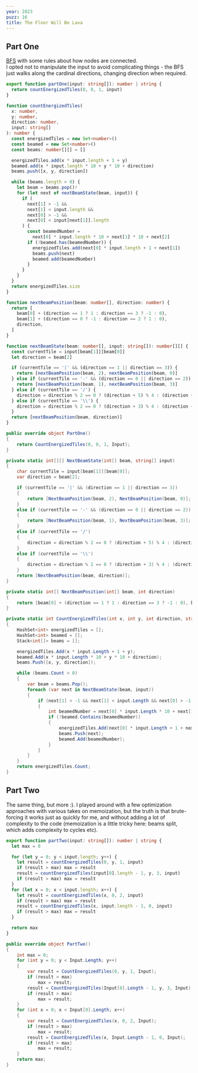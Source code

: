 ```yaml
---
year: 2023
puzz: 16
title: The Floor Will Be Lava
---
```


## Part One

[BFS](https://en.wikipedia.org/wiki/Breadth-first_search) with some rules about how nodes are connected. <br/>
I opted not to manipulate the input to avoid complicating things - the BFS just walks along the cardinal directions, changing direction when required.

<CodeBox names="typescript|C#">

```ts
export function partOne(input: string[]): number | string {
  return countEnergizedTiles(0, 0, 1, input)
}

function countEnergizedTiles(
  x: number,
  y: number,
  direction: number,
  input: string[]
): number {
  const energizedTiles = new Set<number>()
  const beamed = new Set<number>()
  const beams: number[][] = []

  energizedTiles.add(x * input.length + 1 + y)
  beamed.add(x * input.length * 10 + y * 10 + direction)
  beams.push([x, y, direction])

  while (beams.length > 0) {
    let beam = beams.pop()!
    for (let next of nextBeamState(beam, input)) {
      if (
        next[1] > -1 &&
        next[1] < input.length &&
        next[0] > -1 &&
        next[0] < input[next[1]].length
      ) {
        const beamedNumber =
          next[0] * input.length * 10 + next[1] * 10 + next[2]
        if (!beamed.has(beamedNumber)) {
          energizedTiles.add(next[0] * input.length + 1 + next[1])
          beams.push(next)
          beamed.add(beamedNumber)
        }
      }
    }
  }
  return energizedTiles.size
}

function nextBeamPosition(beam: number[], direction: number) {
  return [
    beam[0] + (direction == 1 ? 1 : direction == 3 ? -1 : 0),
    beam[1] + (direction == 0 ? -1 : direction == 2 ? 1 : 0),
    direction,
  ]
}

function nextBeamState(beam: number[], input: string[]): number[][] {
  const currentTile = input[beam[1]][beam[0]]
  let direction = beam[2]

  if (currentTile == '|' && (direction == 1 || direction == 3)) {
    return [nextBeamPosition(beam, 2), nextBeamPosition(beam, 0)]
  } else if (currentTile == '-' && (direction == 0 || direction == 2)) {
    return [nextBeamPosition(beam, 1), nextBeamPosition(beam, 3)]
  } else if (currentTile == '/') {
    direction = direction % 2 == 0 ? (direction + 5) % 4 : (direction + 3) % 4
  } else if (currentTile == '\\') {
    direction = direction % 2 == 0 ? (direction + 3) % 4 : (direction + 5) % 4
  }
  return [nextBeamPosition(beam, direction)]
}
```

```csharp
public override object PartOne()
{
    return CountEnergizedTiles(0, 0, 1, Input);
}

private static int[][] NextBeamState(int[] beam, string[] input)
{
    char currentTile = input[beam[1]][beam[0]];
    var direction = beam[2];

    if (currentTile == '|' && (direction == 1 || direction == 3))
    {
        return [NextBeamPosition(beam, 2), NextBeamPosition(beam, 0)];
    }
    else if (currentTile == '-' && (direction == 0 || direction == 2))
    {
        return [NextBeamPosition(beam, 1), NextBeamPosition(beam, 3)];
    }
    else if (currentTile == '/')
    {
        direction = direction % 2 == 0 ? (direction + 5) % 4 : (direction + 3) % 4;
    }
    else if (currentTile == '\\')
    {
        direction = direction % 2 == 0 ? (direction + 3) % 4 : (direction + 5) % 4;
    }
    return [NextBeamPosition(beam, direction)];
}

private static int[] NextBeamPosition(int[] beam, int direction)
{
    return [beam[0] + (direction == 1 ? 1 : direction == 3 ? -1 : 0), beam[1] + (direction == 0 ? -1 : direction == 2 ? 1 : 0), direction];
}

private static int CountEnergizedTiles(int x, int y, int direction, string[] input)
{
    HashSet<int> energizedTiles = [];
    HashSet<int> beamed = [];
    Stack<int[]> beams = [];

    energizedTiles.Add(x * input.Length + 1 + y);
    beamed.Add(x * input.Length * 10 + y * 10 + direction);
    beams.Push([x, y, direction]);

    while (beams.Count > 0)
    {
        var beam = beams.Pop();
        foreach (var next in NextBeamState(beam, input))
        {
            if (next[1] > -1 && next[1] < input.Length && next[0] > -1 && next[0] < input[next[1]].Length)
            {
                int beamedNumber = next[0] * input.Length * 10 + next[1] * 10 + next[2];
                if (!beamed.Contains(beamedNumber))
                {
                    energizedTiles.Add(next[0] * input.Length + 1 + next[1]);
                    beams.Push(next);
                    beamed.Add(beamedNumber);
                }
            }
        }
    }
    return energizedTiles.Count;
}
```

</CodeBox>

## Part Two

The same thing, but more :). I played around with a few optimization approaches with various takes on memoization, but the truth is that brute-forcing it works just as quickly for me, and without adding a lot of complexity to the code (memoization is a little tricky here: beams split, which adds complexity to cycles etc).

<CodeBox names="typescript|C#">

```ts
export function partTwo(input: string[]): number | string {
  let max = 0

  for (let y = 0; y < input.length; y++) {
    let result = countEnergizedTiles(0, y, 1, input)
    if (result > max) max = result
    result = countEnergizedTiles(input[0].length - 1, y, 3, input)
    if (result > max) max = result
  }
  for (let x = 0; x < input.length; x++) {
    let result = countEnergizedTiles(x, 0, 2, input)
    if (result > max) max = result
    result = countEnergizedTiles(x, input.length - 1, 0, input)
    if (result > max) max = result
  }

  return max
}
```

```csharp
public override object PartTwo()
{
    int max = 0;
    for (int y = 0; y < Input.Length; y++)
    {
        var result = CountEnergizedTiles(0, y, 1, Input);
        if (result > max)
            max = result;
        result = CountEnergizedTiles(Input[0].Length - 1, y, 3, Input);
        if (result > max)
            max = result;
    }
    for (int x = 0; x < Input[0].Length; x++)
    {
        var result = CountEnergizedTiles(x, 0, 2, Input);
        if (result > max)
            max = result;
        result = CountEnergizedTiles(x, Input.Length - 1, 0, Input);
        if (result > max)
            max = result;
    }
    return max;
}
```

</CodeBox>
